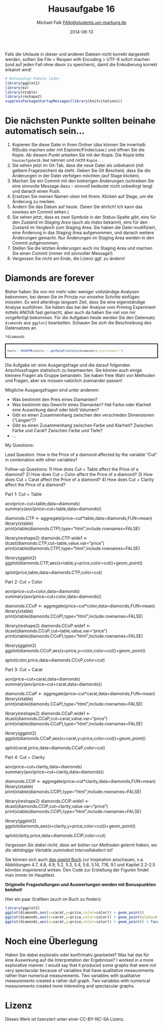 % Hausaufgabe 16
% Michael Falk <FAlkj@students.uni-marburg.de>
% 2014-06-13

Falls die Umlaute in dieser und anderen Dateien nicht korrekt dargestellt werden, sollten Sie File > Reopen with Encoding > UTF-8 sofort machen (und auf jeden Fall ohne davor zu speichern), damit die Enkodierung korrekt erkannt wird! 

```r
# Notwendige Pakete laden
library(ggplot2)
library(ez)
library(xtable)
library(reshape2)
suppressPackageStartupMessages(library(knitcitations))
```

# Die nächsten Punkte sollten beinahe automatisch sein...
1. Kopieren Sie diese Datei in Ihren Ordner (das können Sie innerhalb RStudio machen oder mit Explorer/Finder/usw.) und öffnen Sie die Kopie. Ab diesem Punkt arbeiten Sie mit der Kopie. Die Kopie bitte `hausaufgabe16.Rmd` nennen und nicht `Kopie...`
2. Sie sehen jetzt im Git-Tab, dass die neue Datei als unbekannt (mit gelbem Fragezeichen) da steht. Geben Sie Git Bescheid, dass Sie die Änderungen in der Datei verfolgen möchten (auf Stage klicken).
3. Machen Sie ein Commit mit den bisherigen Änderungen (schreiben Sie eine sinnvolle Message dazu -- sinnvoll bedeutet nicht unbedingt lang) und danach einen Push.
4. Ersetzen Sie meinen Namen oben mit Ihrem. Klicken auf Stage, um die Änderung zu merken.
5. Ändern Sie das Datum auf heute. (Seien Sie ehrlich! Ich kann das sowieso am Commit sehen.)
6. Sie sehen jetzt, dass es zwei Symbole in der Status-Spalte gibt, eins für den Zustand im *Staging Area* (auch als *Index* bekannt), eins für den Zustand im Vergleich zum Staging Area. Sie haben die Datei modifiziert, eine Änderung in das Staging Area aufgenommen, und danach weitere Änderungen gemacht. Nur Änderungen im Staging Area werden in den Commit aufgenommen.
7. Stellen Sie die letzten Änderungen auch ins Staging Area und machen Sie einen Commit (immer mit sinnvoller Message!).
8. Vergessen Sie nicht am Ende, die Lizenz ggf. zu ändern!

# Diamonds are forever 
Bisher haben Sie von mir mehr oder weniger vollständige Analysen bekommen, bei denen Sie im Prinzip nur einzelne Schritte einfügen müssten. Es wird allerdings langsam Zeit, dass Sie eine eigenständige Analyse ausführen. Sie haben das bei der Analyse vom Priming Experiment mittels ANOVA fast gemacht, aber auch da haben Sie viel von mir vorgefertigt bekommen. Für die Aufgaben heute werden Sie den Datensatz `diamonds` aus `ggplot2` bearbeiten. Schauen Sie sich die Beschreibung des Datensatzes an

```r
?diamonds
```
<div style="border: 2px solid black; padding: 5px; font-size: 80%;">
```r
tools:::Rd2HTML(utils:::.getHelpFile(help(diamonds)),stylesheet="")
```
</div>

Die Aufgabe ist: eine Ausgangsfrage und die darauf folgenden Anschlussfragen statistisch zu beantworten. Sie können auch einige kleinere Fragen als Gruppe behandeln. Sie haben freie Wahl von Methoden und Fragen, aber sie müssen natürlich zueinander passen!

Mögliche Ausgangsfragen sind unter anderem:

* Was bestimmt den Preis eines Diamanten?
* Was bestimmt das Gewicht eines Diamanten? Hat Farbe oder Klarheit eine Auswirkung daruf oder bloß Volumen?
* Gibt es einen Zusammenhang zwischen den verschieden Dimensionen ("Längen")? 
* Gibt es einen Zusammenhang zwischen Farbe und Klarheit? Zwischen Farbe und Carat? Zwischen Farbe und Tiefe?
* ...

My Questions:

Lead Question:
How is the Price of a diamond affected by the variable "Cut" 
in combination with other variables?

Follow-up Questions:
1) How does Cut + Table affect the Price of a diamond?
2) How does Cut + Color affect the Price of a diamond?
3) How does Cut + Carat affect the Price of a diamond?
4) How does Cut + Clarity affect the Price of a diamond?

Part 1: Cut + Table

aov(price~cut+table,data=diamonds)
summary(aov(price~cut+table,data=diamonds))

diamonds.CTP <- aggregate(price~cut*table,data=diamonds,FUN=mean)
library(xtable)
print(xtable(diamonds.CTP),type="html",include.rownames=FALSE)

library(reshape2)
diamonds.CTP.wide1 <- dcast(diamonds.CTP,cut~table,value.var="price")
print(xtable(diamonds.CTP),type="html",include.rownames=FALSE)

library(ggplot2)
ggplot(diamonds.CTP,aes(x=table,y=price,color=cut))+geom_point()

qplot(price,table,data=diamonds.CTP,color=cut)


Part 2: Cut + Color

aov(price~cut+color,data=diamonds)
summary(aov(price~cut+color,data=diamonds))

diamonds.CCoP <- aggregate(price~cut*color,data=diamonds,FUN=mean)
library(xtable)
print(xtable(diamonds.CCoP),type="html",include.rownames=FALSE)

library(reshape2)
diamonds.CCoP.wide1 <- dcast(diamonds.CCoP,cut~table,value.var="price")
print(xtable(diamonds.CCoP),type="html",include.rownames=FALSE)

library(ggplot2)
ggplot(diamonds.CCoP,aes(x=price,y=color,color=cut))+geom_point()

qplot(color,price,data=diamonds.CCoP,color=cut)


Part 3: Cut + Carat

aov(price~cut+carat,data=diamonds)
summary(aov(price~cut+carat,data=diamonds))

diamonds.CCaP <- aggregate(price~cut*carat,data=diamonds,FUN=mean)
library(xtable)
print(xtable(diamonds.CCaP),type="html",include.rownames=FALSE)

library(reshape2)
diamonds.CCaP.wide1 <- dcast(diamonds.CCaP,cut~carat,value.var="price")
print(xtable(diamonds.CCaP),type="html",include.rownames=FALSE)

library(ggplot2)
ggplot(diamonds.CCaP,aes(x=carat,y=price,color=cut))+geom_point()

qplot(carat,price,data=diamonds.CCaP,color=cut)



Part 4: Cut + Clarity

aov(price~cut+clarity,data=diamonds)
summary(aov(price~cut+clarity,data=diamonds))

diamonds.CClP <- aggregate(price~cut*clarity,data=diamonds,FUN=mean)
library(xtable)
print(xtable(diamonds.CClP),type="html",include.rownames=FALSE)

library(reshape2)
diamonds.CClP.wide1 <- dcast(diamonds.CClP,cut~clarity,value.var="price")
print(xtable(diamonds.CClP),type="html",include.rownames=FALSE)

library(ggplot2)
ggplot(diamonds,aes(x=clarity,y=price,color=cut))+geom_point()

qplot(clarity,price,data=diamonds.CClP,color=cut)


*Vergessen Sie dabei nicht, dass wir bisher nur Methoden gelernt haben, wo die abhängige Variable zumindest intervallskaliert ist!*

Sie können sich auch [das *ggplot* Buch](http://dx.doi.org/10.1007/978-0-387-98141-3) zur Inspiration anschauen, v.a. Abbildungen 4.7, 4.8, 4.9, 5.2, 5.3, 5.4, 5.6, 5.14, 7.16, 9.1  und Kapitel 2.2-2.5 könnten inspirierend wirken. Den Code zur Erstellung der Figuren findet man immer im Haupttext.

**Originelle Fragestellungen und Auswertungen werden mit Bonuspunkten belohnt!** 

Hier ein paar Grafiken (auch im Buch zu finden):
```r
library(ggplot2)
ggplot(diamonds,aes(x=carat,y=price,color=color)) + geom_point()
ggplot(diamonds,aes(x=carat,y=price,color=color)) + geom_point(alpha=0.3)
ggplot(diamonds,aes(x=carat,y=price,color=color)) + geom_point() + facet_wrap(~color)

```


# Noch eine Überlegung
Haben Sie dabei explorativ oder konfirmativ gearbeitet? Was hat das für eine Auswirkung auf die Interpretation der Ergebnisse?
I worked in a more explorative manner.  I would say that
it produced some graphs that were not very spectacular
because of variables that have qualitative measurements 
rather than numerical measurements.  Two variables with 
qualitative measurements created a rather dull graph.
Two variables with numerical measurements created more
interesting and spectacular graphs.

# Lizenz
Dieses Werk ist lizenziert unter einer CC-BY-NC-SA Lizenz.
